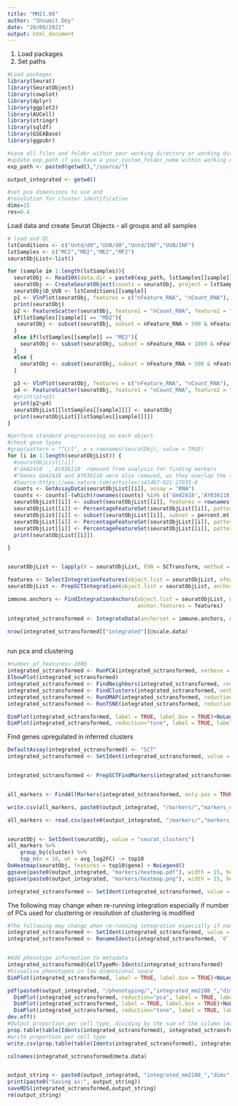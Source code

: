---
title: "MM21.08"
author: "Shoumit Dey"
date: "28/09/2021"
output: html_document
---
1. Load packages
2. Set paths
```{r setup}
#Load packages
library(Seurat)
library(SeuratObject)
library(cowplot)
library(dplyr)
library(ggplot2)
library(AUCell)
library(stringr)
library(sqldf)
library(GSEABase)
library(ggpubr)

#save all files and folder within your working directory or working directory/your_custom_folder_name/
#update exp_path if you have a your_custom_folder_name within working directory 
exp_path <- paste0(getwd(),"/source/")

output_integrated <- getwd()

#set pca dimensions to use and 
#resolution for cluster identification
dims=15
res=0.4

```

Load data and create Seurat Objects - all groups and all samples

```{r load_seurat, message=TRUE}
# load and QC
lstConditions <- c("Untd/d0","UVB/d0","Untd/INF","UVB/INF")
lstSamples <- c("MC2","MD2","ME2","MF2")
seuratObjList<-list()

for (sample in 1:length(lstSamples)){
  seuratObj <- Read10X(data.dir = paste0(exp_path, lstSamples[[sample]] ,"/"))
  seuratObj <- CreateSeuratObject(counts = seuratObj, project = lstSamples[[sample]], min.cells = 3, min.features = 200)
  seuratObj$D_UVB <- lstConditions[[sample]]
  p1 <- VlnPlot(seuratObj, features = c("nFeature_RNA", "nCount_RNA"), ncol = 2, pt.size = 0.1)
  print(seuratObj)
  p2 <- FeatureScatter(seuratObj, feature1 = "nCount_RNA", feature2 = "nFeature_RNA")
  if(lstSamples[[sample]] == "MD2"){
   seuratObj <- subset(seuratObj, subset = nFeature_RNA > 500 & nFeature_RNA < 4500 & nCount_RNA < 9000 & nCount_RNA > 500) 
  }
  else if(lstSamples[[sample]] == "ME2"){
    seuratObj <- subset(seuratObj, subset = nFeature_RNA > 1000 & nFeature_RNA < 4500 & nCount_RNA < 16000 & nCount_RNA > 3000) 
  }
  else {
    seuratObj <- subset(seuratObj, subset = nFeature_RNA > 500 & nFeature_RNA < 4500 & nCount_RNA < 20000 & nCount_RNA > 1000)
  }
  
  p3 <- VlnPlot(seuratObj, features = c("nFeature_RNA", "nCount_RNA"), ncol = 2, pt.size = 0.1)
  p4 <- FeatureScatter(seuratObj, feature1 = "nCount_RNA", feature2 = "nFeature_RNA")
  #print(p1+p3)
  print(p2+p4)
  seuratObjList[[lstSamples[[sample]]]] <- seuratObj
  print(seuratObjList[[lstSamples[[sample]]]])
}
```

```{r prepare and integrate}
#perform standard preprocessing on each object
#check gene types
#grep(pattern = "^Ccl", x = rownames(seuratObj), value = TRUE)
for (i in 1:length(seuratObjList)) {
  #seuratObjList[[i]]
  #'Gm42418 ','AY036118' removed from analysis for finding markers
  #"Genes Gm42418 and AY036118 were also removed, as they overlap the rRNA element Rn45s and represent rRNA contamination"
  #Source:https://www.nature.com/articles/s41467-021-27035-8
  counts <- GetAssayData(seuratObjList[[i]], assay = "RNA")
  counts <- counts[-(which(rownames(counts) %in% c('Gm42418','AY036118'))),]
  seuratObjList[[i]] <- subset(seuratObjList[[i]], features = rownames(counts))
  seuratObjList[[i]] <- PercentageFeatureSet(seuratObjList[[i]], pattern = "^mt-", col.name = "percent.mt")
  seuratObjList[[i]] <- subset(seuratObjList[[i]], subset = percent.mt < 10)
  seuratObjList[[i]] <- PercentageFeatureSet(seuratObjList[[i]], pattern = "^Rps", col.name = "percent.rps")
  seuratObjList[[i]] <- PercentageFeatureSet(seuratObjList[[i]], pattern = "^Rpl", col.name = "percent.rpl")
  print(seuratObjList[[i]])

}


seuratObjList <- lapply(X = seuratObjList, FUN = SCTransform, method = "glmGamPoi", vars.to.regress = c("percent.mt", "percent.rps", "percent.rpl", "nCount_RNA", "nFeature_RNA"), verbose = TRUE)

features <- SelectIntegrationFeatures(object.list = seuratObjList, nfeatures = 3000)
seuratObjList <- PrepSCTIntegration(object.list = seuratObjList, anchor.features = features)

immune.anchors <- FindIntegrationAnchors(object.list = seuratObjList, normalization.method = "SCT",
                                         anchor.features = features)

integrated_sctransformed <- IntegrateData(anchorset = immune.anchors, normalization.method = "SCT")#, features.to.integrate = all.feature)

nrow(integrated_sctransformed[["integrated"]]@scale.data)



```
run pca and clustering
```{r pca_and_louvain_cluster}

#number_of_features<-2000
integrated_sctransformed <- RunPCA(integrated_sctransformed, verbose = FALSE)
ElbowPlot(integrated_sctransformed)
integrated_sctransformed <- FindNeighbors(integrated_sctransformed, reduction = "pca", dims = 1:dims)
integrated_sctransformed <- FindClusters(integrated_sctransformed, verbose = FALSE, resolution=res)
integrated_sctransformed <- RunUMAP(integrated_sctransformed, reduction = "pca", dims = 1:dims)
integrated_sctransformed <- RunTSNE(integrated_sctransformed, reduction = "pca", dims = 1:dims)

DimPlot(integrated_sctransformed, label = TRUE, label.box = TRUE)+NoLegend()
DimPlot(integrated_sctransformed, reduction="tsne", label = TRUE, label.box = TRUE)+NoLegend()

```

Find genes upregulated in inferred clusters

```{r find all markers}

DefaultAssay(integrated_sctransformed) <- "SCT"
integrated_sctransformed <- SetIdent(integrated_sctransformed, value = "seurat_clusters")


integrated_sctransformed <- PrepSCTFindMarkers(integrated_sctransformed, assay = "SCT")


all_markers <- FindAllMarkers(integrated_sctransformed, only.pos = TRUE, min.pct = 0.25, logfc.threshold = 0.25, assay = "SCT")

write.csv(all_markers, paste0(output_integrated, "/markers/","markers_dims",dims,"_res",res,".csv"), row.names = TRUE)

all_markers <- read.csv(paste0(output_integrated, "/markers/","markers_dims",dims,"_res",res,".csv"), header = TRUE)


seuratObj <- SetIdent(seuratObj, value = "seurat_clusters")
all_markers %>%
    group_by(cluster) %>%
    top_n(n = 10, wt = avg_log2FC) -> top10
DoHeatmap(seuratObj, features = top10$gene) + NoLegend()
ggsave(paste0(output_integrated, "markers/heatmap.pdf"), width = 15, height = 20)
ggsave(paste0(output_integrated, "markers/heatmap.png"), width = 15, height = 20)

integrated_sctransformed <- SetIdent(integrated_sctransformed, value = "seurat_clusters")

```

The following may change when re-running integration especially if number of PCs used for clustering or resolution of clustering is modified
```{r phenotyping}


#The following may change when re-running integration especially if number of PCs used for clustering or resolution of clustering is modified
integrated_sctransformed <- SetIdent(integrated_sctransformed, value = "seurat_clusters")
integrated_sctransformed <- RenameIdents(integrated_sctransformed, `0` = "FIV", `1` = "FV", `2` = "FIII", `3` = "FI", `4` = "Mac", `5` = "T_NK", `6` = "FVI", `7` = "EndoI", `8` = "FII", `9` = "Basal", `10` = "tDP", `11` = "RBCs", `12` = "LEC_LV", `13` = "Myofibroblasts", `14` = "Schwann", `15` = "Sebocytes")


#Add phenotype information to metadata
integrated_sctransformed$CellTypeM<-Idents(integrated_sctransformed)
#Visualise phenotypes in low dimensional space																	
DimPlot(integrated_sctransformed, label = TRUE, label.box = TRUE)+NoLegend()

pdf(paste0(output_integrated, "/phenotyping/","integrated_mm2108_","dims",dims,"_res",res,".pdf"))
  DimPlot(integrated_sctransformed, reduction="pca", label = TRUE, label.box = TRUE)+NoLegend()
  DimPlot(integrated_sctransformed, label = TRUE, label.box = TRUE)+NoLegend()
  DimPlot(integrated_sctransformed, reduction="tsne", label = TRUE, label.box = TRUE)+NoLegend()
dev.off()
#Output proportion per cell type, dividing by the sum of the column (margin=2)
prop.table(table(Idents(integrated_sctransformed), integrated_sctransformed$orig.ident), margin = 2)
#write proportion per cell type
write.csv(prop.table(table(Idents(integrated_sctransformed), integrated_sctransformed$orig.ident), margin = 2), paste0(output_integrated, "/phenotyping/", "_ident_proportions_sample.csv"), row.names =TRUE)


```


```{r explore_metadata}
colnames(integrated_sctransformed@meta.data)


output_string <- paste0(output_integrated, "integrated_mm2108_","dims",dims,"_res",res,".rds")
print(paste0("Saving as:", output_string))
saveRDS(integrated_sctransformed,output_string)
rm(output_string)

```

